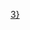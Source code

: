 {{Navbox
| name  = 碳-氮非肽水解酶类
| title = [[水解酶]]类：碳-氮非肽（[[EC编号|EC]] 3.5）
| titlestyle = background:#e7dcc3
| groupstyle = background-color: AntiqueWhite
| listclass = hlist

| group1 = [[EC编号列表_(EC_3)#3.5.1：线性酰胺|3.5.1]]：线性酰胺/<BR>[[酰胺水解酶]]
|  list1 = 
* [[天冬酰胺酶]]
* [[谷氨酰胺酶]]
* [[脲酶]]
* [[生物素酶]]
* [[氨基酰化酶]]
** [[ACY1]]
** [[天冬氨酸酰酶]]
** [[ACY3]]
* [[神经酰胺酶]]
* [[天门冬酰胺氨基葡萄糖酶]]
* [[FAAH|脂肪酰胺水解酶]]
* [[组蛋白脱乙酰酶]]
** [[Sirtuin]]：[[SIRT1|1]]、[[SIRT2|2]]、[[SIRT3|3]]、[[SIRT5|5]]、[[SIRT6|6]]、[[SIRT7|7]]

| group2 = [[EC编号列表_(EC_3)#3.5.2：环状酰胺|3.5.2]]：环状酰胺/<BR>[[酰胺水解酶]]
|  list2 = 
* [[丙二酰脲酶]]
* [[β-内酰胺酶]]
* [[二氢乳清酸酶]]

| group3 = [[EC编号列表_(EC_3)#3.5.3：线性脒|3.5.3]]：线性脒/<BR>[[脲水解酶]]
|  list3 = 
* [[精氨酸酶]]
* [[鲱精胺酶]]
* [[蛋白质-精氨酸脱亚氨酶]]

| group4 = [[EC编号列表_(EC_3)#3.5.4：环状脒|3.5.4]]：环状脒/<BR>[[氨基水解酶]]
|  list4 = 
* [[鸟嘌呤脱氨酶]]
* [[腺苷脫氨酶]]
* [[AMP脱氨酶]]
* [[肌苷单磷酸合酶]]
* [[DCMP脱氨酶]]
* [[GTP环水解酶I]]
* [[胞苷脱氨酶]]
** [[活化诱导性胞苷脱氨酶]]

| group5 = [[EC编号列表_(EC_3)#3.5.5：腈水解酶|3.5.5]]：腈/<BR>[[氨基水解酶]]
|  list5 = 
* [[腈水解酶]] 

| group6 = [[EC编号列表_(EC_3)#3.5.99：其他化合物|3.5.99]]：其他
|  list6 = 
* [[核黄素酶]]
* [[硫胺酶|硫胺酶II]]

| belowstyle = background-color: AntiqueWhite
| below = {{Enzyme navs}}

}}<noinclude>[[Category:酶模板|3}]]</noinclude>